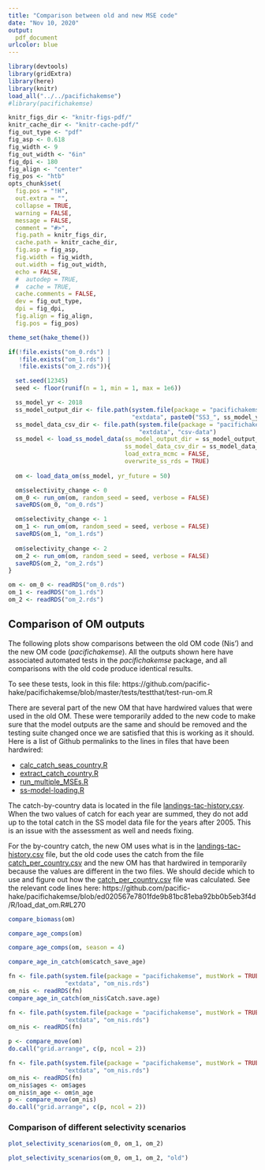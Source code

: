 ```yaml
---
title: "Comparison between old and new MSE code"
date: "Nov 10, 2020"
output: 
  pdf_document
urlcolor: blue
---
```


```r
library(devtools)
library(gridExtra)
library(here)
library(knitr)
load_all("../../pacifichakemse")
#library(pacifichakemse)

knitr_figs_dir <- "knitr-figs-pdf/"
knitr_cache_dir <- "knitr-cache-pdf/"
fig_out_type <- "pdf"
fig_asp <- 0.618
fig_width <- 9
fig_out_width <- "6in"
fig_dpi <- 180
fig_align <- "center"
fig_pos <- "htb"
opts_chunk$set(
  fig.pos = "!H",
  out.extra = "",
  collapse = TRUE,
  warning = FALSE,
  message = FALSE,
  comment = "#>",
  fig.path = knitr_figs_dir,
  cache.path = knitr_cache_dir,
  fig.asp = fig_asp,
  fig.width = fig_width,
  out.width = fig_out_width,
  echo = FALSE,
  #  autodep = TRUE,
  #  cache = TRUE,
  cache.comments = FALSE,
  dev = fig_out_type,
  dpi = fig_dpi,
  fig.align = fig_align,
  fig.pos = fig_pos)

theme_set(hake_theme())

if(!file.exists("om_0.rds") |
   !file.exists("om_1.rds") |
   !file.exists("om_2.rds")){

  set.seed(12345)
  seed <- floor(runif(n = 1, min = 1, max = 1e6))

  ss_model_yr <- 2018
  ss_model_output_dir <- file.path(system.file(package = "pacifichakemse", mustWork = TRUE),
                                   "extdata", paste0("SS3_", ss_model_yr))
  ss_model_data_csv_dir <- file.path(system.file(package = "pacifichakemse", mustWork = TRUE),
                                     "extdata", "csv-data")
  ss_model <- load_ss_model_data(ss_model_output_dir = ss_model_output_dir,
                                 ss_model_data_csv_dir = ss_model_data_csv_dir,
                                 load_extra_mcmc = FALSE,
                                 overwrite_ss_rds = TRUE)
  
  om <- load_data_om(ss_model, yr_future = 50)

  om$selectivity_change <- 0
  om_0 <- run_om(om, random_seed = seed, verbose = FALSE)
  saveRDS(om_0, "om_0.rds")

  om$selectivity_change <- 1
  om_1 <- run_om(om, random_seed = seed, verbose = FALSE)
  saveRDS(om_1, "om_1.rds")
  
  om$selectivity_change <- 2
  om_2 <- run_om(om, random_seed = seed, verbose = FALSE)
  saveRDS(om_2, "om_2.rds")
}

om <- om_0 <- readRDS("om_0.rds")
om_1 <- readRDS("om_1.rds")
om_2 <- readRDS("om_2.rds")
```

## Comparison of OM outputs

The following plots show comparisons between the old OM code (Nis') and the new OM code (*pacifichakemse*). All the outputs shown here have associated automated tests in the *pacifichakemse* package, and all comparisons with the old code produce identical results.

To see these tests, look in this file: https://github.com/pacific-hake/pacifichakemse/blob/master/tests/testthat/test-run-om.R

There are several part of the new OM that have hardwired values that were used in the old OM. These were temporarily added to the new code to make sure that the model outputs are the same and should be removed and the testing suite changed once we are satisfied that this is working as it should. Here is a list of Github permalinks to the lines in files that have been hardwired:

- [calc_catch_seas_country.R](https://github.com/pacific-hake/pacifichakemse/blob/ed020567e7801fde9b81bc81eba92bb0b5eb3f4d/R/calc_catch_seas_country.R#L82)
- [extract_catch_country.R](https://github.com/pacific-hake/pacifichakemse/blob/ed020567e7801fde9b81bc81eba92bb0b5eb3f4d/R/extract_catch_country.R#L32)
- [run_multiple_MSEs.R](https://github.com/pacific-hake/pacifichakemse/blob/ed020567e7801fde9b81bc81eba92bb0b5eb3f4d/R/run_multiple_MSEs.R#L101)
- [ss-model-loading.R](https://github.com/pacific-hake/pacifichakemse/blob/ed020567e7801fde9b81bc81eba92bb0b5eb3f4d/R/ss-model-loading.R#L431)

The catch-by-country data is located in the file [landings-tac-history.csv](https://github.com/pacific-hake/pacifichakemse/blob/master/inst/extdata/csv-data/landings-tac-history.csv). When the two values of catch for each year are summed, they do not add up to the total catch in the SS model data file for the years after 2005. This is an issue with the assessment as well and needs fixing. 

For the by-country catch, the new OM uses what is in the [landings-tac-history.csv](https://github.com/pacific-hake/pacifichakemse/blob/master/inst/extdata/csv-data/landings-tac-history.csv) file, but the old code uses the catch from the file [catch_per_country.csv](https://github.com/pacific-hake/pacifichakemse/blob/master/inst/extdata/csv-data/catch_per_country.csv) and the new OM has that hardwired in temporarily because the values are different in the two files. We should decide which to use and figure out how the [catch_per_country.csv](https://github.com/pacific-hake/pacifichakemse/blob/master/inst/extdata/csv-data/catch_per_country.csv) file was calculated. See the relevant code lines here: 
https://github.com/pacific-hake/pacifichakemse/blob/ed020567e7801fde9b81bc81eba92bb0b5eb3f4d/R/load_dat_om.R#L270

```r
compare_biomass(om)
```

```r
compare_age_comps(om)
```

```r
compare_age_comps(om, season = 4)
```

\clearpage

```r
compare_age_in_catch(om$catch_save_age)
```

```r
fn <- file.path(system.file(package = "pacifichakemse", mustWork = TRUE),
                "extdata", "om_nis.rds")
om_nis <- readRDS(fn)
compare_age_in_catch(om_nis$Catch.save.age)
```

```r
fn <- file.path(system.file(package = "pacifichakemse", mustWork = TRUE),
                "extdata", "om_nis.rds")
om_nis <- readRDS(fn)

p <- compare_move(om)
do.call("grid.arrange", c(p, ncol = 2))
```

```r
fn <- file.path(system.file(package = "pacifichakemse", mustWork = TRUE),
                "extdata", "om_nis.rds")
om_nis <- readRDS(fn)
om_nis$ages <- om$ages
om_nis$n_age <- om$n_age
p <- compare_move(om_nis)
do.call("grid.arrange", c(p, ncol = 2))
```

\clearpage

### Comparison of different selectivity scenarios

```r
plot_selectivity_scenarios(om_0, om_1, om_2)
```

```r
plot_selectivity_scenarios(om_0, om_1, om_2, "old")
```
